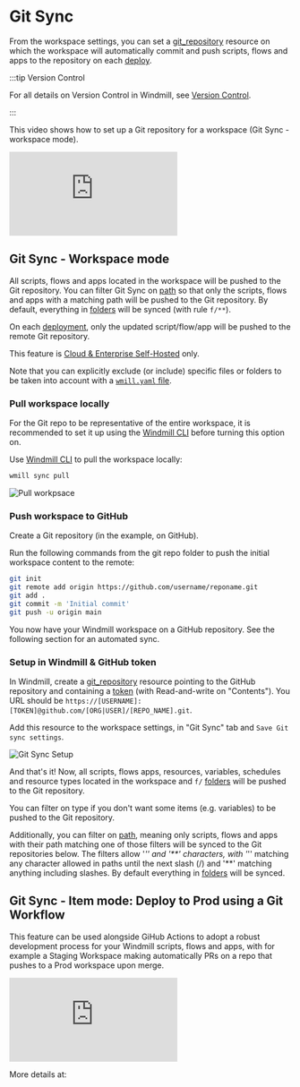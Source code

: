 
# Git Sync

From the workspace settings, you can set a [git_repository](../../integrations/git_repository.mdx) resource on which the workspace will automatically commit and push scripts, flows and apps to the repository on each [deploy](../../core_concepts/0_draft_and_deploy/index.mdx).

:::tip Version Control

For all details on Version Control in Windmill, see [Version Control](../../advanced/13_version_control/index.mdx).

:::

This video shows how to set up a Git repository for a workspace (Git Sync - workspace mode).

<iframe
	style={{ aspectRatio: '16/9' }}
	src="https://www.youtube.com/embed/tmYcrfc_mAc?vq=hd1080"
	title="Git Sync"
	frameBorder="0"
	allow="accelerometer; autoplay; clipboard-write; encrypted-media; gyroscope; picture-in-picture; web-share"
	allowFullScreen
	className="border-2 rounded-xl object-cover w-full dark:border-gray-800"
></iframe>

<br />

## Git Sync - Workspace mode

All scripts, flows and apps located in the workspace will be pushed to the Git repository. You can filter Git Sync on [path](../../core_concepts/16_roles_and_permissions/index.mdx#path) so that only the scripts, flows and apps with a matching path will be pushed to the Git repository. By default, everything in [folders](../../core_concepts/8_groups_and_folders/index.mdx) will be synced (with rule `f/**`).

On each [deployment](../../core_concepts/0_draft_and_deploy/index.mdx#deployed-version), only the updated script/flow/app will be pushed to the remote Git repository.

This feature is [Cloud & Enterprise Self-Hosted](/pricing) only.

Note that you can explicitly exclude (or include) specific files or folders to be taken into account with a [`wmill.yaml` file](https://github.com/windmill-labs/windmill-sync-example/blob/main/wmill.yaml).

### Pull workspace locally

For the Git repo to be representative of the entire workspace, it is recommended to set it up using the [Windmill CLI](../3_cli/index.mdx) before turning this option on.

Use [Windmill CLI](../3_cli/index.mdx) to pull the workspace locally:

```bash
wmill sync pull
```

![Pull workpsace](./pull_workspace.png 'Pull workspace')

### Push workspace to GitHub

Create a Git repository (in the example, on GitHub).

Run the following commands from the git repo folder to push the initial workspace content to the remote:

```bash
git init
git remote add origin https://github.com/username/reponame.git
git add .
git commit -m 'Initial commit'
git push -u origin main
```

You now have your Windmill workspace on a GitHub repository. See the following section for an automated sync.

### Setup in Windmill & GitHub token

In Windmill, create a [git_repository](https://hub.windmill.dev/resource_types/135/git_repository) resource pointing to the GitHub repository and containing a [token](https://github.com/settings/tokens) (with Read-and-write on "Contents"). You URL should be `https://[USERNAME]:[TOKEN]@github.com/[ORG|USER]/[REPO_NAME].git`.

Add this resource to the workspace settings, in "Git Sync" tab and `Save Git sync settings`.

![Git Sync Setup](./git_sync_setup.png 'Git Sync Setup')

And that's it! Now, all scripts, flows apps, resources, variables, schedules and resource types located in the workspace and `f/` [folders](../../core_concepts/8_groups_and_folders/index.mdx) will be pushed to the Git repository.

You can filter on type if you don't want some items (e.g. variables) to be pushed to the Git repository.

Additionally, you can filter on [path](../../core_concepts/16_roles_and_permissions/index.mdx#path), meaning only scripts, flows and apps with their path matching one of those filters will be synced to the Git repositories below. The filters allow '*'' and '**' characters, with '*'' matching any character allowed in paths until the next slash (/) and '**' matching anything including slashes. By default everything in [folders](../../core_concepts/8_groups_and_folders/index.mdx) will be synced.

## Git Sync - Item mode: Deploy to Prod using a Git Workflow

This feature can be used alongside GiHub Actions to adopt a robust development process for your Windmill scripts, flows and apps,
with for example a Staging Workspace making automatically PRs on a repo that pushes to a Prod workspace upon merge.

<iframe
	style={{ aspectRatio: '16/9' }}
	src="https://www.youtube.com/embed/es8FUC2M73o?vq=hd1080"
	title="Deploy to a Prod Workspace using a Git Workflow"
	frameBorder="0"
	allow="accelerometer; autoplay; clipboard-write; encrypted-media; gyroscope; picture-in-picture; web-share"
	allowFullScreen
	className="border-2 rounded-xl object-cover w-full dark:border-gray-800"
></iframe>

<br />

More details at:

<div className="grid grid-cols-2 gap-6 mb-4">
	<DocCard
		title="Deploy to Prod using a Git Workflow"
		description="Windmill integration with Git repositories makes it possible to adopt a robust development process for your Windmill scripts, flows and apps."
		href="/docs/advanced/deploy_gh_gl"
	/>
	<DocCard
		title="Local Development"
		description="Develop locally, push to git and deploy automatically to windmill"
		href="/docs/advanced/local_development"
	/>
</div>
